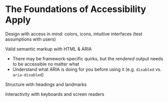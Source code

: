 # The Foundations of Accessibility Apply

Design with access in mind: colors, icons, intuitive interfaces (test assumptions with users)

Valid semantic markup with HTML & ARIA
- There may be framework-specific quirks, but the _rendered_ output needs to be accessible no matter what
- Understand what ARIA is doing for you before using it (e.g. `disabled` vs. `aria-disabled`)

Structure with headings and landmarks

Interactivity with keyboards and screen readers
